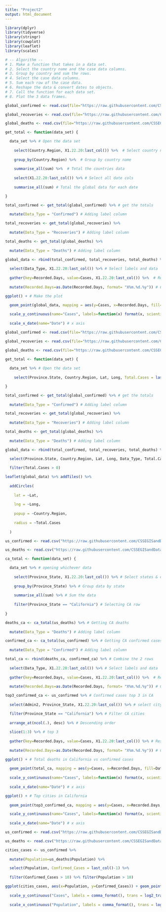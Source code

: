 ```yaml
---
title: "Project2"
output: html_document
---
```


```r
library(dplyr)
library(tidyverse)
library(stringr)
library(cowplot)
library(leaflet)
library(scales)
```

```r
# -- Algorithm --
# 1. Make a function that takes in a data set.
# 2. Select the country name and the case data columns.
# 3. Group by country and sum the rows.
# 4. Select the case data columns.
# 5. Sum each row of the case data.
# 6. Reshape the data & convert dates to objects.
# 7. Call the function for each data set.
# 8. Plot the 3 data frames.

global_confirmed <- read.csv(file="https://raw.githubusercontent.com/CSSEGISandData/COVID-19/master/csse_covid_19_data/csse_covid_19_time_series/time_series_covid19_confirmed_global.csv", stringsAsFactors = FALSE)

global_recoveries <- read.csv(file="https://raw.githubusercontent.com/CSSEGISandData/COVID-19/master/csse_covid_19_data/csse_covid_19_time_series/time_series_covid19_recovered_global.csv", stringsAsFactors = FALSE)

global_deaths <- read.csv(file="https://raw.githubusercontent.com/CSSEGISandData/COVID-19/master/csse_covid_19_data/csse_covid_19_time_series/time_series_covid19_deaths_global.csv", stringsAsFactors = FALSE)

get_total <- function(data_set) {

  data_set %>% # Open the data set
    
    select(Country.Region, X1.22.20:last_col()) %>%  # Select country name and all date cols
    
    group_by(Country.Region) %>%  # Group by country name
    
    summarise_all(sum) %>%  # Total the countries data
    
    select(X1.22.20:last_col()) %>% # Select all date cols
    
    summarise_all(sum) # Total the global data for each date

}

total_confirmed <- get_total(global_confirmed) %>% # get the totals
  
  mutate(Data_Type = "Confirmed") # Adding label column

total_recoveries <- get_total(global_recoveries) %>%
  
  mutate(Data_Type = "Recoveries") # Adding label column

total_deaths <- get_total(global_deaths) %>%
  
  mutate(Data_Type = "Deaths") # Adding label column

global_data <- rbind(total_confirmed, total_recoveries, total_deaths) %>% # Combine the 3 rows
  
  select(Data_Type, X1.22.20:last_col()) %>% # Select labels and data
  
  gather(key=Recorded.Days, value=Cases, X1.22.20:last_col()) %>%  # Reshape data
    
  mutate(Recorded.Days=as.Date(Recorded.Days, format= "X%m.%d.%y")) # Convert dates to objects

ggplot() + # Make the plot
  
  geom_point(global_data, mapping = aes(y=Cases, x=Recorded.Days, fill=Data_Type, color=Data_Type)) + # Point plot

  scale_y_continuous(name="Cases", labels=function(x) format(x, scientific = FALSE)) + # y axis
  
  scale_x_date(name="Date") # x axis

```

```r
global_confirmed <- read.csv(file="https://raw.githubusercontent.com/CSSEGISandData/COVID-19/master/csse_covid_19_data/csse_covid_19_time_series/time_series_covid19_confirmed_global.csv", stringsAsFactors = FALSE)

global_recoveries <- read.csv(file="https://raw.githubusercontent.com/CSSEGISandData/COVID-19/master/csse_covid_19_data/csse_covid_19_time_series/time_series_covid19_recovered_global.csv", stringsAsFactors = FALSE)

global_deaths <- read.csv(file="https://raw.githubusercontent.com/CSSEGISandData/COVID-19/master/csse_covid_19_data/csse_covid_19_time_series/time_series_covid19_deaths_global.csv", stringsAsFactors = FALSE)
 
get_total <- function(data_set) {

  data_set %>% # Open the data set
    
    select(Province.State, Country.Region, Lat, Long, Total.Cases = last_col()) # Select country name and all date cols

}

total_confirmed <- get_total(global_confirmed) %>% # get the totals
  
  mutate(Data_Type = "Confirmed") # Adding label column

total_recoveries <- get_total(global_recoveries) %>%
  
  mutate(Data_Type = "Recoveries") # Adding label column

total_deaths <- get_total(global_deaths) %>%
  
  mutate(Data_Type = "Deaths") # Adding label column

global_data <- rbind(total_confirmed, total_recoveries, total_deaths) %>% # Combine the 3 rows
  
  select(Province.State, Country.Region, Lat, Long, Data_Type, Total.Cases) %>% # Select labels and data

  filter(Total.Cases > 0)

leaflet(global_data) %>% addTiles() %>%
  
  addCircles(
    
    lat = ~Lat,
    
    lng = ~Long,
    
    popup = ~Country.Region,
    
    radius = ~Total.Cases
    
  )

```

```r

us_confirmed <- read.csv("https://raw.githubusercontent.com/CSSEGISandData/COVID-19/master/csse_covid_19_data/csse_covid_19_time_series/time_series_covid19_confirmed_US.csv", stringsAsFactors = FALSE)

us_deaths <- read.csv("https://raw.githubusercontent.com/CSSEGISandData/COVID-19/master/csse_covid_19_data/csse_covid_19_time_series/time_series_covid19_deaths_US.csv", stringsAsFactors = FALSE)

ca_total <- function(data_set) {

  data_set %>% # opening whichever data
      
    select(Province_State, X1.22.20:last_col()) %>% # Select states & data
      
    group_by(Province_State) %>% # Group data by state
      
    summarise_all(sum) %>% # Sum the data
    
    filter(Province_State == "California") # Selecting CA row
  
}

deaths_ca <- ca_total(us_deaths) %>% # Getting CA deaths
  
  mutate(Data_Type = "Deaths") # Adding label column

confirmed_ca <- ca_total(us_confirmed) %>% # Getting CA confirmed cases
  
  mutate(Data_Type = "Confirmed") # Adding label column

total_ca <- rbind(deaths_ca, confirmed_ca) %>% # Combine the 2 rows
  
  select(Data_Type, X1.22.20:last_col()) %>% # Select labels and data
  
  gather(key=Recorded.Days, value=Cases, X1.22.20:last_col()) %>%  # Reshape data
    
  mutate(Recorded.Days=as.Date(Recorded.Days, format= "X%m.%d.%y")) # Convert dates to objects

top3_confirmed_ca <- us_confirmed %>% # Confirmed cases top 3 in CA
  
  select(Admin2, Province_State, X1.22.20:last_col()) %>% # select city, state, data

  filter(Province_State == "California") %>% # Filter CA cities
  
  arrange_at(ncol(.), desc) %>% # Descending order
  
  slice(1:3) %>% # top 3
  
  gather(key=Recorded.Days, value=Cases, X1.22.20:last_col()) %>% # Reshape the data
    
  mutate(Recorded.Days=as.Date(Recorded.Days, format= "X%m.%d.%y")) # Converting to date objects

ggplot() + # Total deaths in California vs confirmed cases
  
  geom_point(total_ca, mapping = aes(y=Cases, x=Recorded.Days, fill=Data_Type, color=Data_Type)) + # Point plot
  
  scale_y_continuous(name="Cases", labels=function(x) format(x, scientific = FALSE)) + # y axis
  
  scale_x_date(name="Date") # x axis

ggplot() + # Top cities in California
  
  geom_point(top3_confirmed_ca, mapping = aes(y=Cases, x=Recorded.Days, fill=Admin2, color=Admin2)) + # Point plot

  scale_y_continuous(name="Cases", labels=function(x) format(x, scientific = FALSE)) + # y axis
  
  scale_x_date(name="Date") # x axis
```

```r

us_confirmed <- read.csv("https://raw.githubusercontent.com/CSSEGISandData/COVID-19/master/csse_covid_19_data/csse_covid_19_time_series/time_series_covid19_confirmed_US.csv", stringsAsFactors = FALSE)

us_deaths <- read.csv("https://raw.githubusercontent.com/CSSEGISandData/COVID-19/master/csse_covid_19_data/csse_covid_19_time_series/time_series_covid19_deaths_US.csv", stringsAsFactors = FALSE)

cities_cases <- us_confirmed %>%
  
  mutate(Population=us_deaths$Population) %>%

  select(Population, Confirmed_Cases = last_col()-1) %>%
  
  filter(Confirmed_Cases > 10) %>% filter(Population > 10) 

ggplot(cities_cases, aes(x=Population, y=Confirmed_Cases)) + geom_point() + 
  
  scale_y_continuous("Cases", labels = comma_format(), trans = log2_trans()) + 
  
  scale_x_continuous("Population", labels = comma_format(), trans = log2_trans())

```


